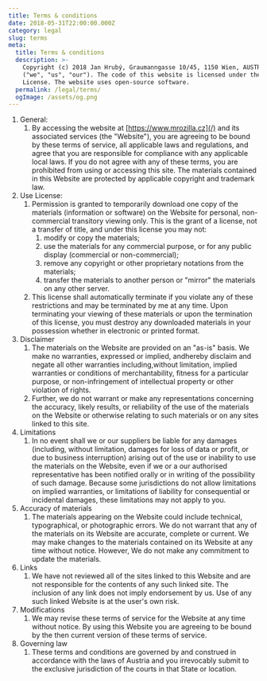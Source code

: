 ```yaml
---
title: Terms & conditions
date: 2018-05-31T22:00:00.000Z
category: legal
slug: terms
meta:
  title: Terms & conditions
  description: >-
    Copyright (c) 2018 Jan Hrubý, Graumanngasse 10/45, 1150 Wien, AUSTRIA
    ("we", "us", "our"). The code of this website is licensed under the MIT
    License. The website uses open-source software.
  permalink: /legal/terms/
  ogImage: /assets/og.png
---
```


1.  General:
    1. By accessing the website at [https://www.mrozilla.cz](/) and its associated services (the "Website"), you are agreeing to be bound by these terms of service, all applicable laws and regulations, and agree that you are responsible for compliance with any applicable local laws. If you do not agree with any of these terms, you are prohibited from using or accessing this site. The materials contained in this Website are protected by applicable copyright and trademark law.
1.  Use License:
    1.  Permission is granted to temporarily download one copy of the materials (information or software) on the Website for personal, non-commercial transitory viewing only. This is the grant of a license, not a transfer of title, and under this license you may not:
        1.  modify or copy the materials;
        1.  use the materials for any commercial purpose, or for any public display (commercial or non-commercial);
        1.  remove any copyright or other proprietary notations from the materials;
        1.  transfer the materials to another person or "mirror" the materials on any other server.
    1.  This license shall automatically terminate if you violate any of these restrictions and may be terminated by me at any time. Upon terminating your viewing of these materials or upon the termination of this license, you must destroy any downloaded materials in your possession whether in electronic or printed format.
1.  Disclaimer
    1.  The materials on the Website are provided on an "as-is" basis. We make no warranties, expressed or implied, andhereby disclaim and negate all other warranties including,without limitation, implied warranties or conditions of merchantability, fitness for a particular purpose, or non-infringement of intellectual property or other violation of rights.
    1.  Further, we do not warrant or make any representations concerning the accuracy, likely results, or reliability of the use of the materials on the Website or otherwise relating to such materials or on any sites linked to this site.
1.  Limitations
    1.  In no event shall we or our suppliers be liable for any damages (including, without limitation, damages for loss of data or profit, or due to business interruption) arising out of the use or inability to use the materials on the Website, even if we or a our authorised representative has been notified orally or in writing of the possibility of such damage. Because some jurisdictions do not allow limitations on implied warranties, or limitations of liability for consequential or incidental damages, these limitations may not apply to you.
1.  Accuracy of materials
    1.  The materials appearing on the Website could include technical, typographical, or photographic errors. We do not warrant that any of the materials on its Website are accurate, complete or current. We may make changes to the materials contained on its Website at any time without notice. However, We do not make any commitment to update the materials.
1.  Links
    1.  We have not reviewed all of the sites linked to this Website and are not responsible for the contents of any such linked site. The inclusion of any link does not imply endorsement by us. Use of any such linked Website is at the user's own risk.
1.  Modifications
    1.  We may revise these terms of service for the Website at any time without notice. By using this Website you are agreeing to be bound by the then current version of these terms of service.
1.  Governing law
    1.  These terms and conditions are governed by and construed in accordance with the laws of Austria and you irrevocably submit to the exclusive jurisdiction of the courts in that State or location.
